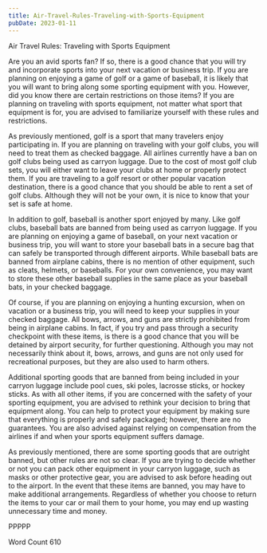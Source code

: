 ```yaml
---
title: Air-Travel-Rules-Traveling-with-Sports-Equipment
pubDate: 2023-01-11
---
```


Air Travel Rules:  Traveling with Sports Equipment

Are you an avid sports fan?  If so, there is a good chance that you will try and incorporate sports into your next vacation or business trip. If you are planning on enjoying a game of golf or a game of baseball, it is likely that you will want to bring along some sporting equipment with you.  However, did you know there are certain restrictions on those items?  If you are planning on traveling with sports equipment, not matter what sport that equipment is for, you are advised to familiarize yourself with these rules and restrictions.

As previously mentioned, golf is a sport that many travelers enjoy participating in.  If you are planning on traveling with your golf clubs, you will need to treat them as checked baggage. All airlines currently have a ban on golf clubs being used as carryon luggage.  Due to the cost of most golf club sets, you will either want to leave your clubs at home or properly protect them.  If you are traveling to a golf resort or other popular vacation destination, there is a good chance that you should be able to rent a set of golf clubs. Although they will not be your own, it is nice to know that your set is safe at home.

In addition to golf, baseball is another sport enjoyed by many.  Like golf clubs, baseball bats are banned from being used as carryon luggage.  If you are planning on enjoying a game of baseball, on your next vacation or business trip, you will want to store your baseball bats in a secure bag that can safely be transported through different airports.  While baseball bats are banned from airplane cabins, there is no mention of other equipment, such as cleats, helmets, or baseballs.  For your own convenience, you may want to store these other baseball supplies in the same place as your baseball bats, in your checked baggage.

Of course, if you are planning on enjoying a hunting excursion, when on vacation or a business trip, you will need to keep your supplies in your checked baggage.  All bows, arrows, and guns are strictly prohibited from being in airplane cabins. In fact, if you try and pass through a security checkpoint with these items, is there is a good chance that you will be detained by airport security, for further questioning. Although you may not necessarily think about it, bows, arrows, and guns are not only used for recreational purposes, but they are also used to harm others. 

Additional sporting goods that are banned from being included in your carryon luggage include pool cues, ski poles, lacrosse sticks, or hockey sticks.  As with all other items, if you are concerned with the safety of your sporting equipment, you are advised to rethink your decision to bring that equipment along.  You can help to protect your equipment by making sure that everything is properly and safely packaged; however, there are no guarantees.  You are also advised against relying on compensation from the airlines if and when your sports equipment suffers damage.  

As previously mentioned, there are some sporting goods that are outright banned, but other rules are not so clear.  If you are trying to decide whether or not you can pack other equipment in your carryon luggage, such as masks or other protective gear, you are advised to ask before heading out to the airport. In the event that these items are banned, you may have to make additional arrangements. Regardless of whether you choose to return the items to your car or mail them to your home, you may end up wasting unnecessary time and money.

PPPPP

Word Count 610